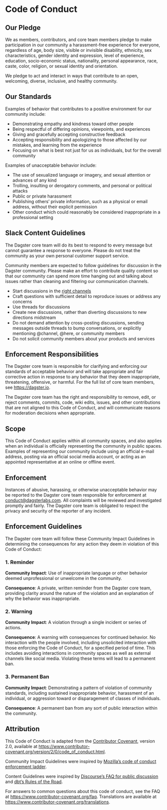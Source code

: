 # Code of Conduct

## Our Pledge

We as members, contributors, and core team members pledge to make participation in our community a harassment-free experience for everyone, regardless of age, body size, visible or invisible disability, ethnicity, sex characteristics, gender identity and expression, level of experience, education, socio-economic status, nationality, personal appearance, race, caste, color, religion, or sexual identity and orientation.

We pledge to act and interact in ways that contribute to an open, welcoming, diverse, inclusive, and healthy community.

## Our Standards

Examples of behavior that contributes to a positive environment for our community include:

- Demonstrating empathy and kindness toward other people
- Being respectful of differing opinions, viewpoints, and experiences
- Giving and gracefully accepting constructive feedback
- Accepting responsibility and apologizing to those affected by our mistakes, and learning from the experience
- Focusing on what is best not just for us as individuals, but for the overall community

Examples of unacceptable behavior include:

- The use of sexualized language or imagery, and sexual attention or advances of any kind
- Trolling, insulting or derogatory comments, and personal or political attacks
- Public or private harassment
- Publishing others’ private information, such as a physical or email address, without their explicit permission
- Other conduct which could reasonably be considered inappropriate in a professional setting

## Slack Content Guidelines

The Dagster core team will do its best to respond to every message but cannot guarantee a response to everyone. Please do not treat the community as your own personal customer support service.

Community members are expected to follow guidelines for discussion in the Dagster community. Please make an effort to contribute quality content so that our community can spend more time hanging out and talking about issues rather than cleaning and filtering our communication channels.

- Start discussions in the [right channels](https://app.slack.com/client/TCDGQDUKF/browse-channels)
- Craft questions with sufficient detail to reproduce issues or address any concerns
- Use threads for discussions
- Create new discussions, rather than diverting discussions to new directions midstream
- Do not demand attention by cross-posting discussions, sending messages outside threads to bump conversations, or explicitly mentioning @channel, @here, or community members
- Do not solicit community members about your products and services

## Enforcement Responsibilities

The Dagster core team is responsible for clarifying and enforcing our standards of acceptable behavior and will take appropriate and fair corrective action in response to any behavior that they deem inappropriate, threatening, offensive, or harmful. For the full list of core team members, see <https://dagster.io>.

The Dagster core team has the right and responsibility to remove, edit, or reject comments, commits, code, wiki edits, issues, and other contributions that are not aligned to this Code of Conduct, and will communicate reasons for moderation decisions when appropriate.

## Scope

This Code of Conduct applies within all community spaces, and also applies when an individual is officially representing the community in public spaces. Examples of representing our community include using an official e-mail address, posting via an official social media account, or acting as an appointed representative at an online or offline event.

## Enforcement

Instances of abusive, harassing, or otherwise unacceptable behavior may be reported to the Dagster core team responsible for enforcement at <conduct@dagsterlabs.com>. All complaints will be reviewed and investigated promptly and fairly. The Dagster core team is obligated to respect the privacy and security of the reporter of any incident.

## Enforcement Guidelines

The Dagster core team will follow these Community Impact Guidelines in determining the consequences for any action they deem in violation of this Code of Conduct:

### 1. Reminder

**Community Impact**: Use of inappropriate language or other behavior deemed unprofessional or unwelcome in the community.

**Consequence**: A private, written reminder from the Dagster core team, providing clarity around the nature of the violation and an explanation of why the behavior was inappropriate.

### 2. Warning

**Community Impact**: A violation through a single incident or series of actions.

**Consequence**: A warning with consequences for continued behavior. No interaction with the people involved, including unsolicited interaction with those enforcing the Code of Conduct, for a specified period of time. This includes avoiding interactions in community spaces as well as external channels like social media. Violating these terms will lead to a permanent ban.

### 3. Permanent Ban

**Community Impact**: Demonstrating a pattern of violation of community standards, including sustained inappropriate behavior, harassment of an individual, or aggression toward or disparagement of classes of individuals.

**Consequence**: A permanent ban from any sort of public interaction within the community.

## Attribution

This Code of Conduct is adapted from the [Contributor Covenant](https://www.contributor-covenant.org/), version 2.0, available at <https://www.contributor-covenant.org/version/2/0/code_of_conduct.html>.

Community Impact Guidelines were inspired by [Mozilla’s code of conduct enforcement ladder](https://github.com/mozilla/diversity).

Content Guidelines were inspired by [Discourse’s FAQ for public discussion](https://meta.discourse.org/faq) and [dbt’s Rules of the Road](https://docs.getdbt.com/docs/contributing/slack-rules-of-the-road).

For answers to common questions about this code of conduct, see the FAQ at <https://www.contributor-covenant.org/faq>. Translations are available at <https://www.contributor-covenant.org/translations>.
